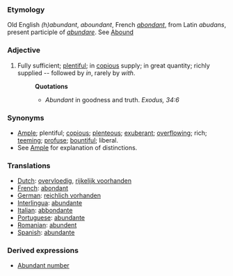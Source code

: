 ===Etymology===
Old English ''(h)abundant'', ''aboundant'', French ''[[abondant]]'', from Latin ''abudans'', present participle of ''[[abundare]]''. See [[Abound]]
===Adjective===
#Fully sufficient; [[plentiful]]; in [[copious]] supply; in great quantity; richly supplied -- followed by ''in'', rarely by ''with''.
#:'''Quotations'''
#:*''Abundant'' in goodness and truth. ''Exodus, 34:6''

===Synonyms===
*[[Ample]]; plentiful; [[copious]]; [[plenteous]]; [[exuberant]]; [[overflowing]]; rich; [[teeming]]; [[profuse]]; [[bountiful]]; liberal. 
*See [[Ample]] for explanation of distinctions.

===Translations===
*[[Dutch]]: [[overvloedig]], [[rijkelijk voorhanden]]
*[[French]]: [[abondant]]
*[[German]]: [[reichlich vorhanden]]
*[[Interlingua]]: [[abundante]]
*[[Italian]]: [[abbondante]]
*[[Portuguese]]: [[abundante]]
*[[Romanian]]: [[abundent]]
*[[Spanish]]: [[abundante]]

===Derived expressions===
*[[Abundant number]]